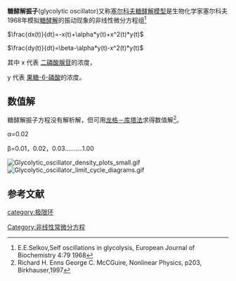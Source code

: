 '''糖酵解振子'''(glycolytic oscillator)又称[[塞尔科夫糖酵解模型|塞尔科夫糖酵解模型]]是生物化学家塞尔科夫1968年模拟[[糖酵解|糖酵解]]的振动现象的非线性微分方程组<ref>E.E.Selkov,Self oscillations in glycolysis, European Journal of Biochemistry 4:79 1968</ref>

<math>\frac{dx(t)}{dt}=-x(t)+\alpha*y(t)+x^2(t)*y(t)</math>

<math>\frac{dy(t)}{dt}=\beta-\alpha*y(t)-x^2(t)*y(t)</math>

其中 x  代表 [[二磷酸腺苷|二磷酸腺苷]]的浓度，

y 代表 [[果糖-6-磷酸|果糖-6-磷酸]]的浓度。

==数值解==
糖酵解振子方程没有解析解，但可用[[龙格－库塔法|龙格－库塔法]]求得数值解<ref>Richard H. Enns George C. McCGuire, Nonlinear Physics, p203, Birkhauser,1997</ref>。

α=0.02

β=0.01，0.02，0.03..........1.00

[[File:Glycolytic_oscillator_density_plots_small.gif|thumb]]
[[File:Glycolytic_oscillator_limit_cycle_diagrams.gif|thumb]]

==参考文献==
<references/>
{{极限环}}
[[Category:非线性常微分方程|Category:非线性常微分方程]]
[[category:极限环|category:极限环]]